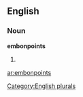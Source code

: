 ==English==

===Noun===
'''embonpoints'''

# {{plural of|[[embonpoint]]}}

[[Category:English plurals]]

[[ar:embonpoints]]